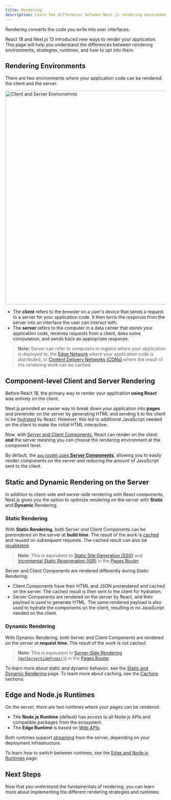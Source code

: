 ```yaml
---
title: Rendering
description: Learn the differences between Next.js rendering environments, strategies, and runtimes.
---
```


Rendering converts the code you write into user interfaces.

React 18 and Next.js 13 introduced new ways to render your application. This page will help you understand the differences between rendering environments, strategies, runtimes, and how to opt into them.

## Rendering Environments

There are two environments where your application code can be rendered: the client and the server.

<Image
  alt="Client and Server Environemnts"
  srcLight="/docs/light/client-and-server-environments.png"
  srcDark="/docs/dark/client-and-server-environments.png"
  width="1600"
  height="672"
/>

-   The **client** refers to the browser on a user's device that sends a request to a server for your application code. It then turns the response from the server into an interface the user can interact with.
-   The **server** refers to the computer in a data center that stores your application code, receives requests from a client, does some computation, and sends back an appropriate response.

> **Note:** Server can refer to computers in regions where your application is deployed to, the [Edge Network](https://vercel.com/docs/concepts/edge-network/overview) where your application code is distributed, or [Content Delivery Networks (CDNs)](https://developer.mozilla.org/en-US/docs/Glossary/CDN) where the result of the rendering work can be cached.

## Component-level Client and Server Rendering

Before React 18, the primary way to render your application **using React** was entirely on the client.

Next.js provided an easier way to break down your application into **pages** and prerender on the server by generating HTML and sending it to the client to be [hydrated](https://react.dev/reference/react-dom/hydrate#hydrating-server-rendered-html) by React. However, this led to additional JavaScript needed on the client to make the initial HTML interactive.

Now, with [Server and Client Components](/docs/getting-started/react-essentials), React can render on the client **and** the server meaning you can choose the rendering environment at the component level.

By default, the [`app` router uses **Server Components**](/docs/getting-started/react-essentials#server-components), allowing you to easily render components on the server and reducing the amount of JavaScript sent to the client.

## Static and Dynamic Rendering on the Server

In addition to client-side and server-side rendering with React components, Next.js gives you the option to optimize rendering on the server with **Static** and **Dynamic** Rendering.

### Static Rendering

With **Static Rendering**, both Server _and_ Client Components can be prerendered on the server at **build time**. The result of the work is [cached](/docs/app/building-your-application/data-fetching/caching) and reused on subsequent requests. The cached result can also be [revalidated](/docs/app/building-your-application/data-fetching#revalidating-data).

> **Note:** This is equivalent to [Static Site Generation (SSG)](/docs/pages/building-your-application/rendering/static-site-generation) and [Incremental Static Regeneration (ISR)](/docs/pages/building-your-application/rendering/incremental-static-regeneration) in the [Pages Router](/docs/pages/building-your-application/rendering).

Server and Client Components are rendered differently during Static Rendering:

-   Client Components have their HTML and JSON prerendered and cached on the server. The cached result is then sent to the client for hydration.
-   Server Components are rendered on the server by React, and their payload is used to generate HTML. The same rendered payload is also used to hydrate the components on the client, resulting in no JavaScript needed on the client.

### Dynamic Rendering

With Dynamic Rendering, both Server _and_ Client Components are rendered on the server at **request time**. The result of the work is not cached.

> **Note:** This is equivalent to [Server-Side Rendering (`getServerSideProps()`)](/docs/pages/building-your-application/rendering/server-side-rendering) in the [Pages Router](/docs/pages/building-your-application/rendering).

To learn more about static and dynamic behavior, see the [Static and Dynamic Rendering](/docs/app/building-your-application/rendering/static-and-dynamic-rendering) page. To learn more about caching, see the [Caching](/docs/app/building-your-application/data-fetching/caching) sections.

## Edge and Node.js Runtimes

On the server, there are two runtimes where your pages can be rendered:

-   The **Node.js Runtime** (default) has access to all Node.js APIs and compatible packages from the ecosystem.
-   The **Edge Runtime** is based on [Web APIs](/docs/app/api-reference/edge).

Both runtimes support [streaming](/docs/app/building-your-application/routing/loading-ui-and-streaming) from the server, depending on your deployment infrastructure.

To learn how to switch between runtimes, see the [Edge and Node.js Runtimes](/docs/app/building-your-application/rendering/edge-and-nodejs-runtimes) page.

## Next Steps

Now that you understand the fundamentals of rendering, you can learn more about implementing the different rendering strategies and runtimes:
